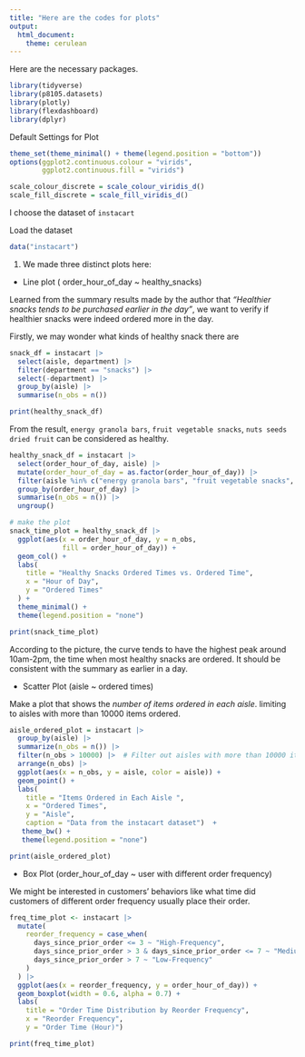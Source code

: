 ```yaml
---
title: "Here are the codes for plots"
output: 
  html_document:
    theme: cerulean
---
```


Here are the necessary packages.

```r
library(tidyverse)
library(p8105.datasets)
library(plotly)
library(flexdashboard)
library(dplyr)

```

Default Settings for Plot
```r
theme_set(theme_minimal() + theme(legend.position = "bottom"))
options(ggplot2.continuous.colour = "virids",
        ggplot2.continuous.fill = "virids")

scale_colour_discrete = scale_colour_viridis_d()
scale_fill_discrete = scale_fill_viridis_d()
```

I choose the dataset of `instacart`\n

Load the dataset
```r
data("instacart")
```

1. We made three distinct plots here:

 - Line plot ( order_hour_of_day ~ healthy_snacks)

Learned from the summary results made by the author that *"Healthier snacks tends to be purchased earlier in the day"*, we want to verify if healthier snacks were indeed ordered more in the day.\n

Firstly, we may wonder what kinds of healthy snack there are
```r
snack_df = instacart |>
  select(aisle, department) |>
  filter(department == "snacks") |>
  select(-department) |>
  group_by(aisle) |>
  summarise(n_obs = n())

print(healthy_snack_df)
```

From the result, `energy granola bars`, `fruit vegetable snacks`, `nuts seeds dried fruit` can be considered as healthy.

```r
healthy_snack_df = instacart |>
  select(order_hour_of_day, aisle) |>
  mutate(order_hour_of_day = as.factor(order_hour_of_day)) |>
  filter(aisle %in% c("energy granola bars", "fruit vegetable snacks", "nuts seeds dried fruit")) |>
  group_by(order_hour_of_day) |>
  summarise(n_obs = n()) |>
  ungroup()

# make the plot 
snack_time_plot = healthy_snack_df |>
  ggplot(aes(x = order_hour_of_day, y = n_obs,
             fill = order_hour_of_day)) +
  geom_col() +
  labs(
    title = "Healthy Snacks Ordered Times vs. Ordered Time",
    x = "Hour of Day",
    y = "Ordered Times"
  ) +
  theme_minimal() +
  theme(legend.position = "none")

print(snack_time_plot)
```

According to the picture, the curve tends to have the highest peak around 10am-2pm, the time when most healthy snacks are ordered. It should be consistent with the summary as earlier in a day.

 - Scatter Plot (aisle ~ ordered times)

Make a plot that shows the *number of items ordered in each aisle*. limiting to aisles with more than 10000 items ordered.

```r
aisle_ordered_plot = instacart |>
  group_by(aisle) |>
  summarize(n_obs = n()) |> 
  filter(n_obs > 10000) |>  # Filter out aisles with more than 10000 items ordered
  arrange(n_obs) |>
  ggplot(aes(x = n_obs, y = aisle, color = aisle)) + 
  geom_point() + 
  labs(
    title = "Items Ordered in Each Aisle ",
    x = "Ordered Times",
    y = "Aisle",
    caption = "Data from the instacart dataset")  +
   theme_bw() +
   theme(legend.position = "none")

print(aisle_ordered_plot)
```

 - Box Plot (order_hour_of_day ~ user with different order frequency)

We might be interested in customers' behaviors like what time did customers of different order frequency usually place their order.
```r
freq_time_plot <- instacart |>
  mutate(
    reorder_frequency = case_when(
      days_since_prior_order <= 3 ~ "High-Frequency",
      days_since_prior_order > 3 & days_since_prior_order <= 7 ~ "Medium-Frequency",
      days_since_prior_order > 7 ~ "Low-Frequency"
    )
  ) |>
  ggplot(aes(x = reorder_frequency, y = order_hour_of_day)) +
  geom_boxplot(width = 0.6, alpha = 0.7) +
  labs(
    title = "Order Time Distribution by Reorder Frequency",
    x = "Reorder Frequency",
    y = "Order Time (Hour)") 

print(freq_time_plot)

```
